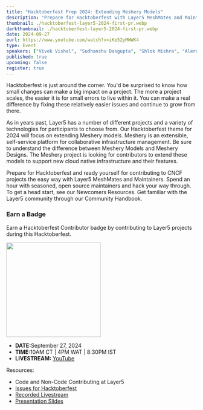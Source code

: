 ```yaml
---
title: "Hacktoberfest Prep 2024: Extending Meshery Models"
description: "Prepare for Hacktoberfest with Layer5 MeshMates and Maintainers. Join seasoned open source maintainers, hack through easy issues, and grow your skills. Discover Newcomers resources and explore the Layer5 Community Handbook."
thumbnail: ./hacktoberfest-layer5-2024-first-pr.webp
darkthumbnail: ./hacktoberfest-layer5-2024-first-pr.webp
date: 2024-09-27
eurl: https://www.youtube.com/watch?v=iKe52yMWWK4
type: Event
speakers: ["Vivek Vishal", "Sudhanshu Dasgupta", "Shlok Mishra", "Alero Awani", "Eti Ijeoma", "Hargun Kaur"]
published: true
upcoming: false
register: true
---
```



<p>
<Link to="/programs/hacktoberfest">Hacktoberfest</Link> is just around the corner. You'd be surprised to know how small changes can make a big impact on a project. The more a project scales, the easier it is for small errors to live within it. You can make a real difference by fixing these relatively easier issues and continue to grow from there.
</p>

<p>As in years past, Layer5 has a number of different projects and a variety of technologies for participants to choose from.  Our Hacktoberfest theme for 2024 will focus on extending Meshery models. <Link to="/cloud-native-management/meshery">Meshery</Link> is an extensible, self-service platform for collaborative infrastructure management. Be sure to understand the <Link to="/blog/meshery/comparing-meshery-models-and-meshery-designs">difference between Meshery Models and Meshery Designs</Link>. The Meshery project is looking for contributors to extend these models to support new cloud native infrastructure and their features.</p>

<p>
Prepare for Hacktoberfest and ready yourself for contributing to CNCF projects the easy way with Layer5 <Link to="/community/meshmates">MeshMates</Link> and Maintainers. Spend an hour with seasoned, open source maintainers and hack your way through. To get a head start, see our <Link to="/community/newcomers">Newcomers Resources</Link>. Get familiar with the Layer5 community through our <Link to="/community/handbook">Community Handbook</Link>.
</p>

<h3>Earn a Badge </h3> 
<p>Earn a Hacktoberfest Contributor badge by contributing to Layer5 projects during this Hacktoberfest.</p>
<img src={hacktoberfestBadge} style="width: 250px"/>

<ul>
    <li><strong>DATE:</strong>September 27, 2024</li>
    <li><strong>TIME:</strong>10AM CT | 4PM WAT | 8:30PM IST</li>
    <li><strong>LIVESTREAM:</strong> <a href="https://www.youtube.com/watch?v=iKe52yMWWK4">YouTube</a></li>
</ul>

<p> Resources:</p>
<ul>
    <li><Link to="/blog/open-source/ways-to-contribute-at-layer5">Code and Non-Code Contributing at Layer5</Link></li>
    <li><a href="https://github.com/issues?q=is%3Aopen+is%3Aissue+archived%3Afalse+org%3Alayer5io+org%3Ameshery+org%3Aservice-mesh-performance+org%3Aservice-mesh-patterns+label%3A%22hacktoberfest%22+">Issues for Hacktoberfest</a></li>
    <li><a href="https://www.youtube.com/watch?v=iKe52yMWWK4">Recorded Livestream</a></li>
    <li><a href={preptemberslides}>Presentation Slides</a></li>
</ul>

